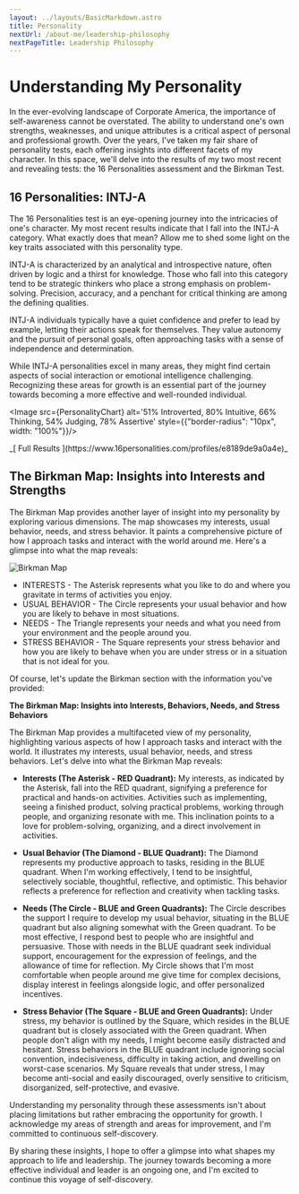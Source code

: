 ---
layout: ../layouts/BasicMarkdown.astro
title: Personality
nextUrl: /about-me/leadership-philosophy
nextPageTitle: Leadership Philosophy
---


# Understanding My Personality

In the ever-evolving landscape of Corporate America, the importance of self-awareness cannot be overstated. The ability to understand one's own strengths, weaknesses, and unique attributes is a critical aspect of personal and professional growth. Over the years, I've taken my fair share of personality tests, each offering insights into different facets of my character. In this space, we'll delve into the results of my two most recent and revealing tests: the 16 Personalities assessment and the Birkman Test.

## 16 Personalities: INTJ-A
The 16 Personalities test is an eye-opening journey into the intricacies of one's character. My most recent results indicate that I fall into the INTJ-A category. What exactly does that mean? Allow me to shed some light on the key traits associated with this personality type.

INTJ-A is characterized by an analytical and introspective nature, often driven by logic and a thirst for knowledge. Those who fall into this category tend to be strategic thinkers who place a strong emphasis on problem-solving. Precision, accuracy, and a penchant for critical thinking are among the defining qualities.

INTJ-A individuals typically have a quiet confidence and prefer to lead by example, letting their actions speak for themselves. They value autonomy and the pursuit of personal goals, often approaching tasks with a sense of independence and determination.

While INTJ-A personalities excel in many areas, they might find certain aspects of social interaction or emotional intelligence challenging. Recognizing these areas for growth is an essential part of the journey towards becoming a more effective and well-rounded individual.

<Image src={PersonalityChart} alt='51% Introverted, 80% Intuitive, 66% Thinking, 54% Judging, 78% Assertive' style={{"border-radius": "10px", width: "100%"}}/>
<p style={{"text-align": "right"}}>_[ Full Results ](https://www.16personalities.com/profiles/e8189de9a0a4e)_</p>

## The Birkman Map: Insights into Interests and Strengths

The Birkman Map provides another layer of insight into my personality by exploring various dimensions. The map showcases my interests, usual behavior, needs, and stress behavior. It paints a comprehensive picture of how I approach tasks and interact with the world around me. Here's a glimpse into what the map reveals:

<div style={{
  "display": "flex",
  "justify-content": "center",
  "align-items": "center",
  "flex-wrap": "wrap",
  "margin": "20px 0"
}}>
  <Image src={BirkmanMap} alt='Birkman Map' style={{"border-radius": "10px"}}/>
  <ul style={{
    "margin-left": "20px",
    "list-style-type": "none",
    "font-size": "0.8rem"
  }}>
  <li> INTERESTS - The Asterisk represents what you like to do and where you gravitate in terms of activities you enjoy.</li>
  <li>USUAL BEHAVIOR - The Circle represents your usual behavior and how you are likely to behave in most situations.</li>
  <li>NEEDS - The Triangle represents your needs and what you need from your environment and the people around you.</li>
  <li>STRESS BEHAVIOR - The Square represents your stress behavior and how you are likely to behave when you are under stress or in a situation that is not ideal for you.</li>
  </ul>
</div>

Of course, let's update the Birkman section with the information you've provided:

**The Birkman Map: Insights into Interests, Behaviors, Needs, and Stress Behaviors**

The Birkman Map provides a multifaceted view of my personality, highlighting various aspects of how I approach tasks and interact with the world. It illustrates my interests, usual behavior, needs, and stress behaviors. Let's delve into what the Birkman Map reveals:

* **Interests (The Asterisk - RED Quadrant):** My interests, as indicated by the Asterisk, fall into the RED quadrant, signifying a preference for practical and hands-on activities. Activities such as implementing, seeing a finished product, solving practical problems, working through people, and organizing resonate with me. This inclination points to a love for problem-solving, organizing, and a direct involvement in activities.

* **Usual Behavior (The Diamond - BLUE Quadrant):** The Diamond represents my productive approach to tasks, residing in the BLUE quadrant. When I'm working effectively, I tend to be insightful, selectively sociable, thoughtful, reflective, and optimistic. This behavior reflects a preference for reflection and creativity when tackling tasks.

* **Needs (The Circle - BLUE and Green Quadrants):** The Circle describes the support I require to develop my usual behavior, situating in the BLUE quadrant but also aligning somewhat with the Green quadrant. To be most effective, I respond best to people who are insightful and persuasive. Those with needs in the BLUE quadrant seek individual support, encouragement for the expression of feelings, and the allowance of time for reflection. My Circle shows that I'm most comfortable when people around me give time for complex decisions, display interest in feelings alongside logic, and offer personalized incentives.

* **Stress Behavior (The Square - BLUE and Green Quadrants):** Under stress, my behavior is outlined by the Square, which resides in the BLUE quadrant but is closely associated with the Green quadrant. When people don't align with my needs, I might become easily distracted and hesitant. Stress behaviors in the BLUE quadrant include ignoring social convention, indecisiveness, difficulty in taking action, and dwelling on worst-case scenarios. My Square reveals that under stress, I may become anti-social and easily discouraged, overly sensitive to criticism, disorganized, self-protective, and evasive.

Understanding my personality through these assessments isn't about placing limitations but rather embracing the opportunity for growth. I acknowledge my areas of strength and areas for improvement, and I'm committed to continuous self-discovery.

By sharing these insights, I hope to offer a glimpse into what shapes my approach to life and leadership. The journey towards becoming a more effective individual and leader is an ongoing one, and I'm excited to continue this voyage of self-discovery.